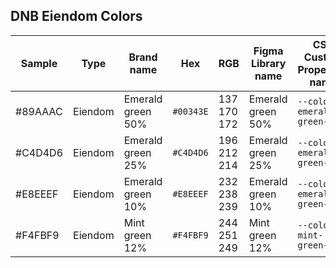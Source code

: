 ## DNB Eiendom Colors

| Sample  | Type    | Brand name        | Hex       | RGB         | Figma Library name | CSS Custom Properties name |
| ------- | ------- | ----------------- | --------- | ----------- | ------------------ | -------------------------- |
| #89AAAC | Eiendom | Emerald green 50% | `#00343E` | 137 170 172 | Emerald green 50%  | `--color-emerald-green-50` |
| #C4D4D6 | Eiendom | Emerald green 25% | `#C4D4D6` | 196 212 214 | Emerald green 25%  | `--color-emerald-green-25` |
| #E8EEEF | Eiendom | Emerald green 10% | `#E8EEEF` | 232 238 239 | Emerald green 10%  | `--color-emerald-green-10` |
| #F4FBF9 | Eiendom | Mint green 12%    | `#F4FBF9` | 244 251 249 | Mint green 12%     | `--color-mint-green-12`    |
